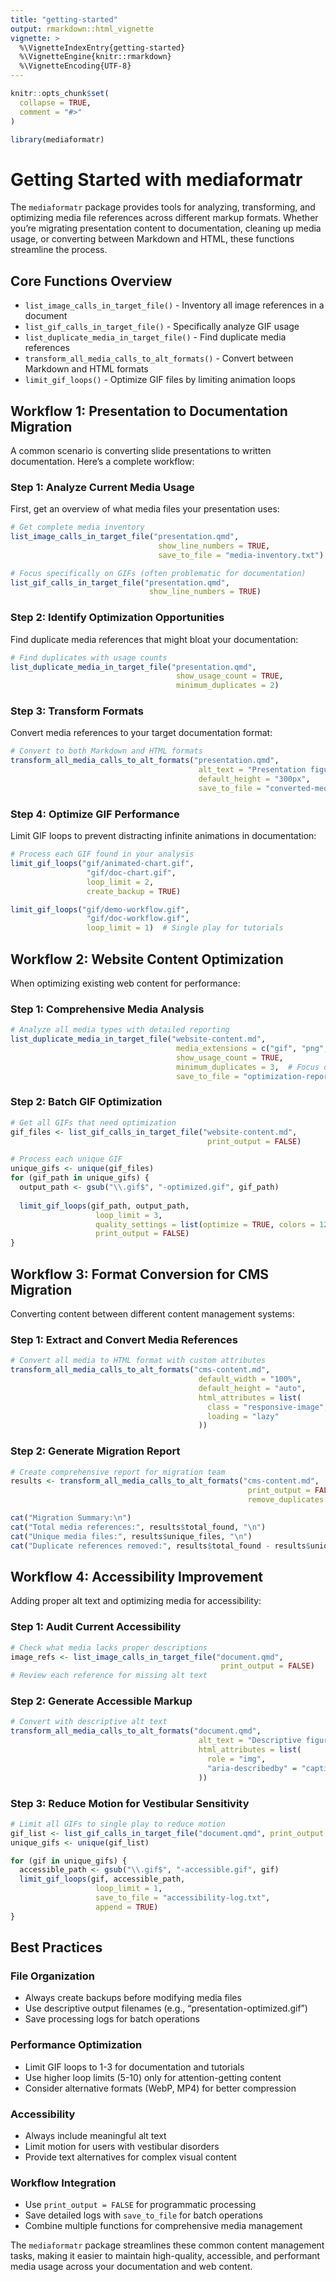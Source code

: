 ```yaml
---
title: "getting-started"
output: rmarkdown::html_vignette
vignette: >
  %\VignetteIndexEntry{getting-started}
  %\VignetteEngine{knitr::rmarkdown}
  %\VignetteEncoding{UTF-8}
---
```


```r
knitr::opts_chunk$set(
  collapse = TRUE,
  comment = "#>"
)
```

```r
library(mediaformatr)
```

# Getting Started with mediaformatr

The `mediaformatr` package provides tools for analyzing, transforming, and optimizing media file references across different markup formats. Whether you're migrating presentation content to documentation, cleaning up media usage, or converting between Markdown and HTML, these functions streamline the process.

## Core Functions Overview

- `list_image_calls_in_target_file()` - Inventory all image references in a document
- `list_gif_calls_in_target_file()` - Specifically analyze GIF usage  
- `list_duplicate_media_in_target_file()` - Find duplicate media references
- `transform_all_media_calls_to_alt_formats()` - Convert between Markdown and HTML formats
- `limit_gif_loops()` - Optimize GIF files by limiting animation loops

## Workflow 1: Presentation to Documentation Migration

A common scenario is converting slide presentations to written documentation. Here's a complete workflow:

### Step 1: Analyze Current Media Usage

First, get an overview of what media files your presentation uses:

```r
# Get complete media inventory
list_image_calls_in_target_file("presentation.qmd", 
                                 show_line_numbers = TRUE,
                                 save_to_file = "media-inventory.txt")
```

```r
# Focus specifically on GIFs (often problematic for documentation)
list_gif_calls_in_target_file("presentation.qmd",
                               show_line_numbers = TRUE)
```

### Step 2: Identify Optimization Opportunities

Find duplicate media references that might bloat your documentation:

```r
# Find duplicates with usage counts
list_duplicate_media_in_target_file("presentation.qmd",
                                     show_usage_count = TRUE,
                                     minimum_duplicates = 2)
```

### Step 3: Transform Formats

Convert media references to your target documentation format:

```r
# Convert to both Markdown and HTML formats
transform_all_media_calls_to_alt_formats("presentation.qmd",
                                          alt_text = "Presentation figure",
                                          default_height = "300px",
                                          save_to_file = "converted-media.md")
```

### Step 4: Optimize GIF Performance

Limit GIF loops to prevent distracting infinite animations in documentation:

```r
# Process each GIF found in your analysis
limit_gif_loops("gif/animated-chart.gif", 
                 "gif/doc-chart.gif",
                 loop_limit = 2,
                 create_backup = TRUE)

limit_gif_loops("gif/demo-workflow.gif",
                 "gif/doc-workflow.gif", 
                 loop_limit = 1)  # Single play for tutorials
```

## Workflow 2: Website Content Optimization

When optimizing existing web content for performance:

### Step 1: Comprehensive Media Analysis

```r
# Analyze all media types with detailed reporting
list_duplicate_media_in_target_file("website-content.md",
                                     media_extensions = c("gif", "png", "jpg", "mp4"),
                                     show_usage_count = TRUE,
                                     minimum_duplicates = 3,  # Focus on heavily duplicated content
                                     save_to_file = "optimization-report.txt")
```

### Step 2: Batch GIF Optimization

```r
# Get all GIFs that need optimization
gif_files <- list_gif_calls_in_target_file("website-content.md", 
                                            print_output = FALSE)

# Process each unique GIF
unique_gifs <- unique(gif_files)
for (gif_path in unique_gifs) {
  output_path <- gsub("\\.gif$", "-optimized.gif", gif_path)
  
  limit_gif_loops(gif_path, output_path,
                   loop_limit = 3,
                   quality_settings = list(optimize = TRUE, colors = 128),
                   print_output = FALSE)
}
```

## Workflow 3: Format Conversion for CMS Migration

Converting content between different content management systems:

### Step 1: Extract and Convert Media References

```r
# Convert all media to HTML format with custom attributes
transform_all_media_calls_to_alt_formats("cms-content.md",
                                          default_width = "100%",
                                          default_height = "auto", 
                                          html_attributes = list(
                                            class = "responsive-image",
                                            loading = "lazy"
                                          ))
```

### Step 2: Generate Migration Report

```r
# Create comprehensive report for migration team
results <- transform_all_media_calls_to_alt_formats("cms-content.md",
                                                     print_output = FALSE,
                                                     remove_duplicates = TRUE)

cat("Migration Summary:\n")
cat("Total media references:", results$total_found, "\n")
cat("Unique media files:", results$unique_files, "\n")
cat("Duplicate references removed:", results$total_found - results$unique_files, "\n")
```

## Workflow 4: Accessibility Improvement

Adding proper alt text and optimizing media for accessibility:

### Step 1: Audit Current Accessibility

```r
# Check what media lacks proper descriptions
image_refs <- list_image_calls_in_target_file("document.qmd", 
                                               print_output = FALSE)
# Review each reference for missing alt text
```

### Step 2: Generate Accessible Markup

```r
# Convert with descriptive alt text
transform_all_media_calls_to_alt_formats("document.qmd",
                                          alt_text = "Descriptive figure", 
                                          html_attributes = list(
                                            role = "img",
                                            "aria-describedby" = "caption"
                                          ))
```

### Step 3: Reduce Motion for Vestibular Sensitivity

```r
# Limit all GIFs to single play to reduce motion
gif_list <- list_gif_calls_in_target_file("document.qmd", print_output = FALSE)
unique_gifs <- unique(gif_list)

for (gif in unique_gifs) {
  accessible_path <- gsub("\\.gif$", "-accessible.gif", gif)
  limit_gif_loops(gif, accessible_path, 
                   loop_limit = 1,
                   save_to_file = "accessibility-log.txt",
                   append = TRUE)
}
```

## Best Practices

### File Organization
- Always create backups before modifying media files
- Use descriptive output filenames (e.g., "presentation-optimized.gif")
- Save processing logs for batch operations

### Performance Optimization  
- Limit GIF loops to 1-3 for documentation and tutorials
- Use higher loop limits (5-10) only for attention-getting content
- Consider alternative formats (WebP, MP4) for better compression

### Accessibility
- Always include meaningful alt text
- Limit motion for users with vestibular disorders
- Provide text alternatives for complex visual content

### Workflow Integration
- Use `print_output = FALSE` for programmatic processing
- Save detailed logs with `save_to_file` for batch operations
- Combine multiple functions for comprehensive media management

The `mediaformatr` package streamlines these common content management tasks, making it easier to maintain high-quality, accessible, and performant media usage across your documentation and web content.

